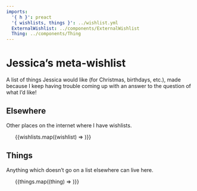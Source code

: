 ```yaml
---
imports:
  '{ h }': preact
  '{ wishlists, things }': ../wishlist.yml
  ExternalWishlist: ../components/ExternalWishlist
  Thing: ../components/Thing
---
```

# Jessica’s meta-wishlist
A list of things Jessica would like (for Christmas, birthdays, etc.), made because I keep having trouble coming up with an answer to the question of what I’d like!

## Elsewhere
Other places on the internet where I have wishlists.
<ul>
  {{wishlists.map((wishlist) => <ExternalWishlist list={wishlist} />)}}
</ul>

## Things
Anything which doesn’t go on a list elsewhere can live here.
<ul>
  {{things.map((thing) => <Thing thing={thing} />)}}
</ul>
